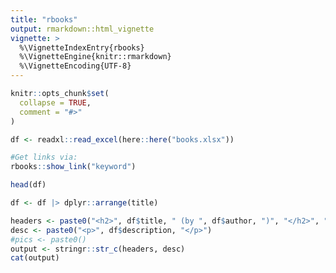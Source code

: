 ```yaml
---
title: "rbooks"
output: rmarkdown::html_vignette
vignette: >
  %\VignetteIndexEntry{rbooks}
  %\VignetteEngine{knitr::rmarkdown}
  %\VignetteEncoding{UTF-8}
---
```


```r
knitr::opts_chunk$set(
  collapse = TRUE,
  comment = "#>"
)

df <- readxl::read_excel(here::here("books.xlsx"))

```

```r
#Get links via: 
rbooks::show_link("keyword")
```


```r
head(df)
```


```r
df <- df |> dplyr::arrange(title)

headers <- paste0("<h2>", df$title, " (by ", df$author, ")", "</h2>", "<a href='", df$link, "'target='_blank'><img align='right' src='", df$pic, "' width='150' height='200'></a>")
desc <- paste0("<p>", df$description, "</p>")
#pics <- paste0()
output <- stringr::str_c(headers, desc)
cat(output)
```

